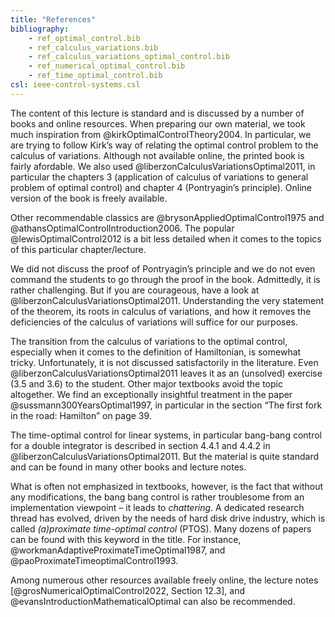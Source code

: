 ```yaml
---
title: "References"
bibliography: 
    - ref_optimal_control.bib
    - ref_calculus_variations.bib
    - ref_calculus_variations_optimal_control.bib
    - ref_numerical_optimal_control.bib
    - ref_time_optimal_control.bib
csl: ieee-control-systems.csl
---
```


The content of this lecture is standard and is discussed by a number of books and online resources. When preparing our own material, we took much inspiration from @kirkOptimalControlTheory2004. In particular, we are trying to follow Kirk's way of relating the optimal control problem to the calculus of variations. Although not available online, the printed book is fairly afordable. We also used @liberzonCalculusVariationsOptimal2011, in particular the chapters 3 (application of calculus of variations to general problem of optimal control) and chapter 4 (Pontryagin's principle). Online version of the book is freely available.

Other recommendable classics are @brysonAppliedOptimalControl1975 and @athansOptimalControlIntroduction2006. The popular @lewisOptimalControl2012 is a bit less detailed when it comes to the topics of this particular chapter/lecture.

We did not discuss the proof of Pontryagin's principle and we do not even command the students to go through the proof in the book. Admittedly, it is rather challenging. But if you are courageous, have a look at @liberzonCalculusVariationsOptimal2011. Understanding the very statement of the theorem, its roots in calculus of variations, and how it removes the deficiencies of the calculus of variations will suffice for our purposes.

The transition from the calculus of variations to the optimal control, especially when it comes to the definition of Hamiltonian, is somewhat tricky. Unfortunately, it is not discussed satisfactorily in the literature. Even @liberzonCalculusVariationsOptimal2011 leaves it as an (unsolved) exercise (3.5 and 3.6) to the student. Other major textbooks avoid the topic altogether. We find an exceptionally insightful treatment in the paper @sussmann300YearsOptimal1997, in particular in the section "The first fork in the road: Hamilton" on page 39.  

The time-optimal control for linear systems, in particular bang-bang control for a double integrator is described in section 4.4.1 and 4.4.2 in @liberzonCalculusVariationsOptimal2011. But the material is quite standard and can be found in many other books and lecture notes. 

What is often not emphasized in textbooks, however, is the fact that without any modifications, the bang bang control is rather troublesome from an implementation viewpoint – it leads to *chattering*. A dedicated research thread has evolved, driven by the needs of hard disk drive industry, which is called *(a)proximate time-optimal control* (PTOS). Many dozens of papers can be found with this keyword in the title. For instance, @workmanAdaptiveProximateTimeOptimal1987, and @paoProximateTimeoptimalControl1993.

Among numerous other resources available freely online, the lecture notes [@grosNumericalOptimalControl2022, Section 12.3], and @evansIntroductionMathematicalOptimal can also be recommended.